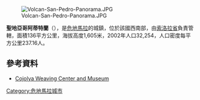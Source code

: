 [[Image:Volcan-San-Pedro-Panorama.JPG|right]]

{{Coord|14|38|N|91|14|W|display=title}}

'''聖地亞哥阿蒂特蘭'''（{{lang-es|Santiago Atitlán}}），是[[危地馬拉|危地馬拉]]的城鎮，位於該國西南部，由[[索洛拉省|索洛拉省]]負責管轄，面積136平方公里，海拔高度1,605米，2002年人口32,254，人口密度每平方公里237.16人。

==參考資料==
* [http://www.cojolya.org Cojolya Weaving Center and Museum] {{Wayback|url=http://www.cojolya.org/ |date=20210309164403 }}

{{Guatemala-geo-stub}}
[[Category:危地馬拉城市|Category:危地馬拉城市]]